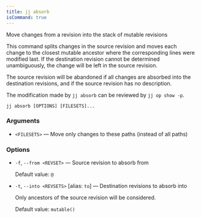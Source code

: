 ```yaml
---
title: jj absorb
isCommand: true
---
```


Move changes from a revision into the stack of mutable revisions

This command splits changes in the source revision and moves each change to the closest mutable ancestor where the corresponding lines were modified last. If the destination revision cannot be determined unambiguously, the change will be left in the source revision.

The source revision will be abandoned if all changes are absorbed into the destination revisions, and if the source revision has no description.

The modification made by `jj absorb` can be reviewed by `jj op show -p`.

```shell title="Usage"
jj absorb [OPTIONS] [FILESETS]...
```

### Arguments

- `<FILESETS>` — Move only changes to these paths (instead of all paths)

### Options

- `-f`, `--from <REVSET>` — Source revision to absorb from

  Default value: `@`
- `-t`, `--into <REVSETS>` [alias: `to`] — Destination revisions to absorb into

  Only ancestors of the source revision will be considered.

  Default value: `mutable()`


